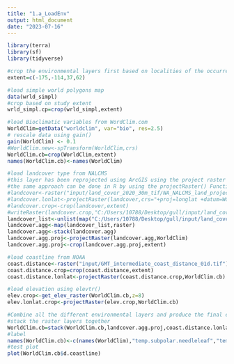 ---
title: "1.a_LoadEnv"
output: html_document
date: "2023-07-16"
---
```{r preparation}
library(terra)
library(sf)
library(tidyverse)

#crop the environmental layers first based on localities of the occurrence points
extent=c(-175,-114,37,62)
```
```{r wrld_simpl}
#load simple world polygons map
data(wrld_simpl)
#crop based on study extent
wrld_simpl.cp=crop(wrld_simpl,extent)
```
```{r Load WorldClim, cache=TRUE, warning=FALSE}
#load Bioclimatic variables from WordClim.com
WorldClim=getData("worldclim", var="bio", res=2.5)
# rescale data using gain()
gain(WorldClim) <- 0.1
#WorldClim.new<-spTransform(WorldClim,crs)
WorldClim.cb=crop(WorldClim,extent)
names(WorldClim.cb)<-names(WorldClim)
```
```{r NALCMS landcover}
#load landcover type from NALCMS
#this layer has been reprojected using ArcGIS using the project raster management tool in order to set its coordinate system as WGS84
#the same approach can be done in R by using the projectRaster() Function:
#landcover<-raster("input/land_cover_2020_30m_tif/NA_NALCMS_land_projectraster.tif")
#landcover.lonlat<-projectRaster(landcover,crs="+proj=longlat +datum=WGS84 +no_defs",method="ngb")
#landcover.crop<-crop(landcover,extent)
#writeRaster(landcover.crop,"C:/Users/10788/Desktop/gull/input/land_cover_2020_30m_tif/land_crop.tif",overwrite=T)
landcover_list<-unlist(map("C:/Users/10788/Desktop/gull/input/land_cover_2020_30m_tif/aggregate",~list.files(.,full.names=T)))
landcover.agg<-map(landcover_list,raster)
landcover.agg<-stack(landcover.agg)
landcover.agg.proj<-projectRaster(landcover.agg,WorldClim)
landcover.agg.proj<-crop(landcover.agg.proj,extent)

```
```{r coastline and elevation}
#load coastline from NOAA 
coast.distance<-raster("input/GMT_intermediate_coast_distance_01d.tif")
coast.distance.crop=crop(coast.distance,extent)
coast.distance.lonlat<-projectRaster(coast.distance.crop,WorldClim.cb)

#load elevation using elevtr()
elev.crop<-get_elev_raster(WorldClim.cb,z=8)
elev.lonlat.crop<-projectRaster(elev.crop,WorldClim.cb)
```
```{r stack}
#Combine all the different environmental layers and produce the final environment datasets
#stack the raster layers together
WorldClim.cb=stack(WorldClim.cb,landcover.agg.proj,coast.distance.lonlat,elev.lonlat.crop)
#label
names(WorldClim.cb)<-c(names(WorldClim),"temp.subpolar.needleleaf","temp.subpolar.grass","wetland","cropland","barrenland","urban","water","snow.ice","temp.subpolar.broadleaf","mixed.forest","temp.subpolar.shrub","d.coastline","elevation")
#test plot
plot(WorldClim.cb$d.coastline)
```
